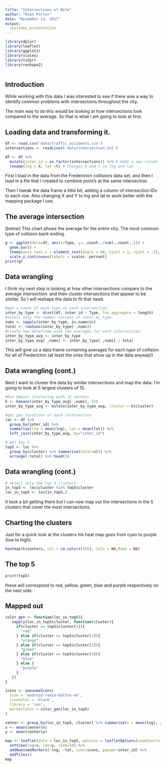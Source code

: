 ```yaml
---
title: "Intersections of Note"
author: "Ryan Porter"
date: "November 14, 2017"
output: 
  ioslides_presentation
---
```


```r
library(dplyr)
library(leaflet)
library(ggplot2)
library(scales)
library(tidyr)
library(reshape2)



```

## Introduction

While working with this data I was interested to see if there was a way to identify common problems with intersections throughout the city.

The main way to do this would be looking at how intersections look compared to the average. So that is what I am going to look at first.

## Loading data and transforming it.

```r
df <- read.csv('data/traffic_accidents.csv')
intersections <- readLines('data/intersection.txt')

df <- df %>% 
  mutate(inter_id = as.factor(intersections)) %>% # Adds a new column
  rename(lng = X, lat =Y) # Changes X and Y to lng and lat
```

First I load in the data from the Fredericton collisions data set, and then I load in a file that I created to combine point's at the same intersection.

Then I tweak the data frame a little bit, adding a column of intersection IDs to each row. Also changing X and Y to lng and lat to work better with the mapping package I use.

## The average intersection

[below] This chart shows the average for the entire city. The most common type of collision back ending.

```r
g <- ggplot(data=df, aes(x=Type, y=..count../sum(..count..))) +
  geom_bar() +
  theme(axis.text.x = element_text(angle = 90, hjust = 1, vjust = .5), axis.title.y = element_blank()) + 
  scale_y_continuous(labels = scales::percent)
print(g)
```

## Data wrangling
I think my next step is looking at how other intersections compare to the average intersection. and then cluster intersections that appear to be similar. So I will reshape the data to fit that need.
```r
#get a count of each type at each intersection.
inter_by_type <- dcast(df, inter_id ~ Type, fun.aggregate = length)
#select only the number columns of inter_by_type.
nums <- sapply(inter_by_type, is.numeric)
total <- rowSums(inter_by_type[ ,nums])
#create new dataframe with the averages for each intersection.
inter_by_type_avg <- inter_by_type
inter_by_type_avg[ ,nums] <- inter_by_type[ ,nums] / total
```
This will give us a data frame containing averages for each type of collision for all of Fredericton (at least the ones that show up in the data anyway!)

## Data wrangling (cont.)
Next I want to cluster the data by similar intersections and map the data. I'm going to look at 5 largest clusters of 15.

```r
#Run kmeans clustering with 15 centers
k <- kmeans(inter_by_type_avg[ ,nums], 15)
inter_by_type_avg <- mutate(inter_by_type_avg, cluster = k$cluster)

#get geo locations of each intersection
loc <- df %>% 
  group_by(inter_id) %>% 
  summarise(lng = mean(lng), lat = mean(lat)) %>% 
  left_join(inter_by_type_avg, by="inter_id")

# get top 5
top5 <- loc %>%
  group_by(cluster) %>% summarise(total=n()) %>%
  arrange(-total) %>% head(5)

```
## Data wrangling (cont.)

```r
# select only the top 5 clusters
in_top5 <- loc$cluster %in% top5$cluster
loc_in_top5 <- loc[in_top5,]
```
It took a bit getting there but I can now map out the intersections in the 5 clusters that cover the most intersections.

## Charting the clusters

Just for a quick look at the clusters his heat map goes from cyan to purple (low to high).
```r
heatmap(k$centers, col = cm.colors(256), Colv = NA,Rowv = NA)

```

## The top 5

```r
print(top5)
```
these will correspond to red, yellow, green, blue and purple respectively on the next side.


## Mapped out

```r
color_gen <- function(loc_in_top5){
   sapply(loc_in_top5$cluster, function(cluster){
     if(cluster == top5$cluster[1]){
       "red"
     } else if(cluster == top5$cluster[2]){
       "orange"
     } else if(cluster == top5$cluster[3]){
       "green"
     } else if(cluster == top5$cluster[4]){
       "blue"
     } else {
       "purple"
     }
   })
}

icons <- awesomeIcons(
  icon = 'android-radio-button-on',
  iconColor = 'black',
  library = 'ion',
  markerColor = color_gen(loc_in_top5)
)

center <- group_by(loc_in_top5, cluster) %>% summarise(x = mean(lng), y = mean(lat))
x <- mean(center$x)
y <- mean(center$y)

map <- leaflet(data = loc_in_top5, options = leafletOptions(zoomControl=FALSE, attributionControl=FALSE)) %>%
  setView(lng=x, lat=y, zoom=10) %>%
  addAwesomeMarkers(~lng, ~lat, icon=icons, popup=~inter_id) %>%
  addTiles()
map
```

